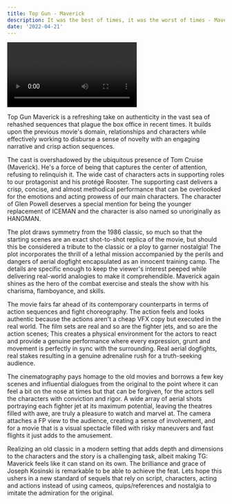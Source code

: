 ```yaml
---
title: Top Gun - Maverick
description: It was the best of times, it was the worst of times - Maverick in the first 5 minutes of the movie
date: '2022-04-21'
---
```


![Top gun gif](/images/top-gun-maverick-image-0.webm)

Top Gun Maverick is a refreshing take on authenticity in the vast sea of rehashed sequences that plague the box office in recent times. It builds upon the previous movie's domain, relationships and characters while effectively working to disburse a sense of novelty with an engaging narrative and crisp action sequences.

The cast is overshadowed by the ubiquitous presence of Tom Cruise (Maverick). He's a force of being that captures the center of attention, refusing to relinquish it. The wide cast of characters acts in supporting roles to our protagonist and his protégé Rooster. The supporting cast delivers a crisp, concise, and almost methodical performance that can be overlooked for the emotions and acting prowess of our main characters. The character of Glen Powell deserves a special mention for being the younger replacement of ICEMAN and the character is also named so unoriginally as HANGMAN.

The plot draws symmetry from the 1986 classic, so much so that the starting scenes are an exact shot-to-shot replica of the movie, but should this be considered a tribute to the classic or a ploy to garner nostalgia! The plot incorporates the thrill of a lethal mission accompanied by the perils and dangers of aerial dogfight encapsulated as an innocent training camp. The details are specific enough to keep the viewer's interest peeped while delivering real-world analogies to make it comprehendible. Maverick again shines as the hero of the combat exercise and steals the show with his charisma, flamboyance, and skills.

The movie fairs far ahead of its contemporary counterparts in terms of action sequences and fight choreography. The action feels and looks authentic because the actions aren't a cheap VFX copy but executed in the real world. The film sets are real and so are the fighter jets, and so are the action scenes; This creates a physical environment for the actors to react and provide a genuine performance where every expression, grunt and movement is perfectly in sync with the surrounding. Real aerial dogfights, real stakes resulting in a genuine adrenaline rush for a truth-seeking audience.

The cinematography pays homage to the old movies and borrows a few key scenes and influential dialogues from the original to the point where it can feel a bit on the nose at times but that can be forgiven, for the actors sell the characters with conviction and rigor. A wide array of aerial shots portraying each fighter jet at its maximum potential, leaving the theatres filled with awe, are truly a pleasure to watch and marvel at. The camera attaches a FP view to the audience, creating a sense of involvement, and for a movie that is a visual spectacle filled with risky maneuvers and fast flights it just adds to the amusement.

Realizing an old classic in a modern setting that adds depth and dimensions to the characters and the story is a challenging task, albeit making TG: Maverick feels like it can stand on its own. The brilliance and grace of Joseph Kosinski is remarkable to be able to achieve the feat. Lets hope this ushers in a new standard of sequels that rely on script, characters, acting and actions instead of using cameos, quips/references and nostalgia to imitate the admiration for the original.
